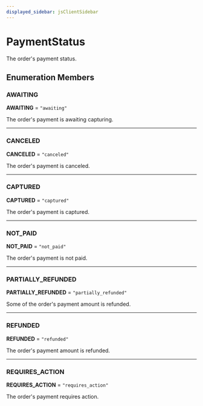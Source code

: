 ```yaml
---
displayed_sidebar: jsClientSidebar
---
```



# PaymentStatus

The order's payment status.

## Enumeration Members

### AWAITING

 **AWAITING** = ``"awaiting"``

The order's payment is awaiting capturing.

___

### CANCELED

 **CANCELED** = ``"canceled"``

The order's payment is canceled.

___

### CAPTURED

 **CAPTURED** = ``"captured"``

The order's payment is captured.

___

### NOT\_PAID

 **NOT\_PAID** = ``"not_paid"``

The order's payment is not paid.

___

### PARTIALLY\_REFUNDED

 **PARTIALLY\_REFUNDED** = ``"partially_refunded"``

Some of the order's payment amount is refunded.

___

### REFUNDED

 **REFUNDED** = ``"refunded"``

The order's payment amount is refunded.

___

### REQUIRES\_ACTION

 **REQUIRES\_ACTION** = ``"requires_action"``

The order's payment requires action.
